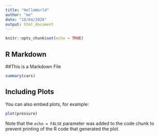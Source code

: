```yaml
---
title: "HelloWorld"
author: "me"
date: "18/04/2020"
output: html_document
---
```


```r
knitr::opts_chunk$set(echo = TRUE)
```

## R Markdown

##This is a Markdown File

```r
summary(cars)
```

## Including Plots

You can also embed plots, for example:

```r
plot(pressure)
```

Note that the `echo = FALSE` parameter was added to the code chunk to prevent printing of the R code that generated the plot.
